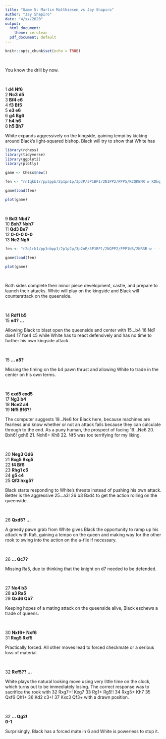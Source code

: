 ---
title: "Game 5: Martin Matthiesen vs Jay Shapiro"
author: "Jay Shapiro"
date: "4/xx/2020"
output: 
  html_document:
    theme: cerulean
  pdf_document: default
---

```{r setup, include=FALSE}
knitr::opts_chunk$set(echo = TRUE)
```

<br>

You know the drill by now.

<br>

1 **d4 Nf6**<br>
2 **Nc3 d5**<br>
3 **Bf4 c6**<br>
4 **f3 Bf5**<br>
5 **e3 e6**<br>
6 **g4 Bg6**<br>
7 **h4 h6**<br>
8 **h5 Bh7**<br>

White expands aggressively on the kingside, gaining tempi by kicking around Black's light-squared bishop. Black will try to show that White has

```{r echo = FALSE, warning = FALSE, message = FALSE, include = FALSE}
library(rchess)
library(tidyverse)
library(ggplot2)
library(plotly)

game <- Chess$new()

fen <- "rn1qkb1r/pp3ppb/2p1pn1p/3p3P/3P1BP1/2N1PP2/PPP5/R2QKBNR w KQkq - 1 9"

game$load(fen)
```
```{r echo = FALSE, warning = FALSE, message = FALSE}

plot(game)

```

<br>

9 **Bd3 Nbd7**<br>
10 **Bxh7 Nxh7**<br>
11 **Qd3 Be7**<br>
12 **0-0-0 0-0**<br>
13 **Ne2 Ng5**<br>

```{r echo = FALSE, warning = FALSE, message = FALSE, include = FALSE}
fen <- "r2q1rk1/pp1nbpp1/2p1p2p/3p2nP/3P1BP1/2NQPP2/PPP1N3/2KR3R w - - 6 14"

game$load(fen)

```

```{r echo = FALSE, warning = FALSE, message = FALSE}

plot(game)

```

<br>

Both sides complete their minor piece development, castle, and prepare to launch their attacks. White will play on the kingside and Black will counterattack on the queenside.

<br>

14 **Rdf1 b5**<br>
15 **e4? ...**<br>

Allowing Black to blast open the queenside and center with 15...b4 16 Nd1 dxe4 17 fxe4 c5 while White has to react defensively and has no time to further his own kingside attack.

<br>

15 **... a5?**<br>

Missing the timing on the b4 pawn thrust and allowing White to trade in the center on his own terms.

<br>

16 **exd5 exd5**<br>
17 **Ng3 b4**<br>
18 **Nce2 a4**<br>
19 **Nf5 Bf6?!**<br>

The computer suggests 19...Ne6 for Black here, because machines are fearless and know whether or not an attack fails because they can calculate through to the end. As a puny human, the prospect of facing 19...Ne6 20. Bxh6! gxh6 21. Nxh6+ Kh8 22. Nf5 was too terrifying for my liking.

<br>

20 **Neg3 Qd6**<br>
21 **Bxg5 Bxg5**<br>
22 **f4 Bf6**<br>
23 **Rhg1 c5**<br>
24 **g5 c4**<br>
25 **Qf3 hxg5?**<br>

Black starts responding to White's threats instead of pushing his own attack. Better is the aggressive 25...a3! 26 b3 Bxd4 to get the action rolling on the queenside.

<br>

26 **Qxd5? ...**<br>

A greedy pawn grab from White gives Black the opportunity to ramp up his attack with Ra5, gaining a tempo on the queen and making way for the other rook to swing into the action on the a-file if necessary.

<br>

26 **... Qc7?**<br>

Missing Ra5, due to thinking that the knight on d7 needed to be defended.

<br>

27 **Ne4 b3**<br>
28 **a3 Ra5**<br>
29 **Qxd6 Qb7**<br>

Keeping hopes of a mating attack on the queenside alive, Black eschews a trade of queens.

<br>

30 **Nxf6+ Nxf6**<br>
31 **Rxg5 Rxf5**<br>

Practically forced. All other moves lead to forced checkmate or a serious loss of material.

<br>

32 **Rxf5?? ...**<br>

White plays the natural looking move using very little time on the clock, which turns out to be immediately losing. The correct response was to sacrifice the rook with 32 Rxg7+! Kxg7 33 Rg1+ Rg5!! 34 Rxg5+ Kh7 35 Qxf6 Qh1+ 36 Kd2 c3+! 37 Kxc3 Qf3+ with a drawn position.

<br>

32 **... Qg2!**<br>
   **0-1**<br>

Surprisingly, Black has a forced mate in 6 and White is powerless to stop it.




